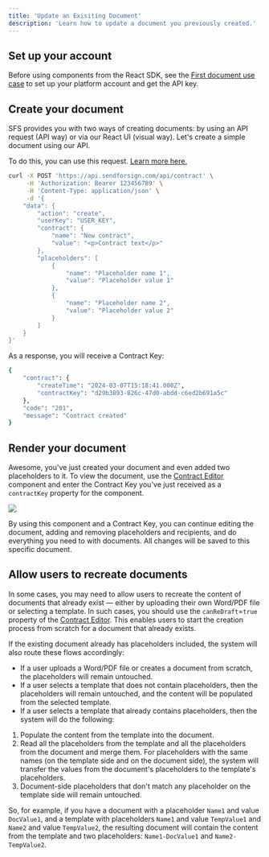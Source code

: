 ```yaml
---
title: 'Update an Exisiting Document'
description: 'Learn how to update a document you previously created.'
---
```


## Set up your account

Before using components from the React SDK, see the [First document use case](/usecase/firstdoc) to set up your 
platform account and get the API key.

## Create your document

SFS provides you with two ways of creating documents: by using an API request (API way) or via our React UI (visual way). 
Let's create a simple document using our API.

To do this, you can use this request. [Learn more here.](/api-reference/contract/create-fill)

```bash cURL
curl -X POST 'https://api.sendforsign.com/api/contract' \
     -H 'Authorization: Bearer 123456789' \
     -H 'Content-Type: application/json' \
     -d '{
    "data": {
        "action": "create",
        "userKey": "USER_KEY",
        "contract": {
            "name": "New contract",
            "value": "<p>Contract text</p>"
        },
        "placeholders": [
            {
                "name": "Placeholder name 1",
                "value": "Placeholder value 1"
            },
            {
                "name": "Placeholder name 2",
                "value": "Placeholder value 2"
            }
        ]
    }
}'
```

As a response, you will receive a Contract Key:

```bash json
{
    "contract": {
        "createTime": "2024-03-07T15:18:41.000Z",
        "contractKey": "d29b3893-826c-47d0-abdd-c6ed2b691a5c"
    },
    "code": "201",
    "message": "Contract created"
}
```

## Render your document

Awesome, you've just created your document and even added two placeholders to it. To view the document, 
use the [Contract Editor](/sdk/components/contracteditor) component and enter the Contract Key you've just 
received as a `contractKey` property for the component.

<Frame caption="New contract">
  <img src="/usecase/img/7.png" />
</Frame>

By using this component and a Contract Key, you can continue editing the document, adding and removing 
placeholders and recipients, and do everything you need to with documents. All changes will be saved 
to this specific document.

## Allow users to recreate documents

In some cases, you may need to allow users to recreate the content of documents that already exist — 
either by uploading their own Word/PDF file or selecting a template. 
In such cases, you should use the `canReDraft`=`true` property of the [Contract Editor](/sdk/components/contracteditor). 
This enables users to start the creation process from scratch for a document that already exists.

If the existing document already has placeholders included, the system will also route these flows accordingly:

- If a user uploads a Word/PDF file or creates a document from scratch, the placeholders will remain untouched.
- If a user selects a template that does not contain placeholders, then the placeholders will remain untouched, 
and the content will be populated from the selected template.
- If a user selects a template that already contains placeholders, then the system will do the following:
1. Populate the content from the template into the document.
2. Read all the placeholders from the template and all the placeholders from the document and merge them. For 
placeholders with the same names (on the template side and on the document side), the system will transfer the 
values from the document's placeholders to the template's placeholders.
3. Document-side placeholders that don't match any placeholder on the template side will remain untouched.


So, for example, if you have a document with a placeholder `Name1` and value `DocValue1`, and a template with placeholders 
`Name1` and value `TempValue1` and `Name2` and value `TempValue2`, the resulting document will contain the content from the template and 
two placeholders: `Name1-DocValue1` and `Name2-TempValue2`.
